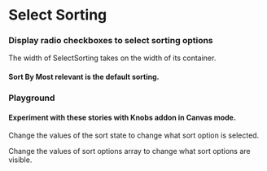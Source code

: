 

<Meta title="Filters|SelectSorting" component={SelectSorting} />

# Select Sorting

### Display radio checkboxes to select sorting options

The width of SelectSorting takes on the width of its container.

<Props of={SelectSorting} />

#### Sort By Most relevant is the default sorting.

<Story name="Default sort by: Most relevant">
  <SelectSorting
    state={{
      by: "value",
      order: "desc",
      label: "Most relevant",
    }}
    update={action("update-sorting-state")}
    sortOptions={[
      { by: "value", order: "desc", label: "Most relevant" },
      { by: "date", order: "desc", label: "Newest first" },
      { by: "date", order: "asc", label: "Oldest first" },
    ]}
    onPopupClose={action("on-popup-close")}
  />
</Story>

### Playground

#### Experiment with these stories with Knobs addon in Canvas mode.

Change the values of the sort state to change what sort option is selected.

<Story name="Sort State Playground">
  <SelectSorting
    state={select(
      "Sort Results By",
      {
        "Most relevant": { by: "value", order: "desc", label: "Most relevant" },
        "Newest first": { by: "date", order: "desc", label: "Newest first" },
        "Oldest first": { by: "date", order: "asc", label: "Oldest first" },
      },
      { by: "value", order: "desc", label: "Most relevant" }
    )}
    update={action("update-sorting-state")}
    sortOptions={[
      { by: "value", order: "desc", label: "Most relevant" },
      { by: "date", order: "desc", label: "Newest first" },
      { by: "date", order: "asc", label: "Oldest first" },
    ]}
    onPopupClose={action("on-popup-close")}
  />
</Story>

Change the values of sort options array to change what sort options are visible.

<Story name="Sort By Options Playground">
  <SelectSorting
    state={{
      by: "value",
      order: "desc",
      label: "Most relevant",
    }}
    update={action("update-sorting-state")}
    sortOptions={object("Sort Results By Options", [
      { by: "value", order: "desc", label: "Most relevant" },
      { by: "date", order: "desc", label: "Newest first" },
      { by: "date", order: "asc", label: "Oldest first" },
    ])}
    onPopupClose={action("on-popup-close")}
  />
</Story>
